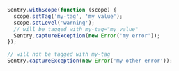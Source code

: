 ```javascript
Sentry.withScope(function (scope) {
  scope.setTag('my-tag', 'my value');
  scope.setLevel('warning');
  // will be tagged with my-tag="my value"
  Sentry.captureException(new Error('my error'));
});

// will not be tagged with my-tag
Sentry.captureException(new Error('my other error'));
```
